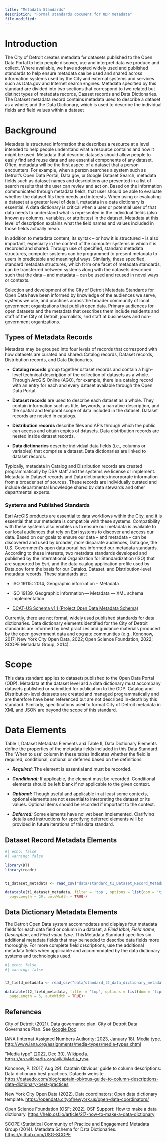 ```yaml
---
title: "Metadata Standards"
description: "Formal standards document for ODP metadata"
file-modified:
---
```


# Introduction

The City of Detroit creates metadata for datasets published to the Open Data Portal to help people discover, use and interpret data we produce and collect. Where available, we have adopted widely used and published standards to help ensure metadata can be used and shared across information systems used by the City and external systems and services such as Data.gov and Internet search engines. Metadata specified by this standard are divided into two sections that correspond to two related but distinct types of metadata records, Dataset records and Data Dictionaries. The Dataset metadata record contains metadata used to describe a dataset as a whole; and the Data Dictionary, which is used to describe the individual fields and field values within a dataset.

# Background

Metadata is structured information that describes a resource at a level intended to help people understand what a resource contains and how it might be used. Metadata that describe datasets should allow people to easily find and reuse data and are essential components of any dataset. Often, metadata will be the first aspect of a dataset that a person encounters. For example, when a person searches a system such as Detroit's Open Data Portal, Data.gov, or Google Dataset Search, metadata fields such as dataset names and descriptions are presented in a list of search results that the user can review and act on. Based on the information communicated through metadata fields, that user should be able to evaluate whether the dataset fits their needs and interests. When using or evaluating a dataset at a greater level of detail, metadata in a data dictionary is essential. A data dictionary is critical when a user or potential user of that data needs to understand what is represented in the individual fields (also known as columns, variables, or attributes) in the dataset. Metadata at this level of description explains what the field names and values included in those fields actually mean.

In addition to metadata content, its syntax -- or how it is structured -- is also important, especially in the context of the computer systems in which it is recorded and shared. Through use of specified, standard metadata structures, computer systems can be programmed to present metadata to users in predictable and meaningful ways. Similarly, these specified, standard metadata structures, which form one facet of metadata standards, can be transferred between systems along with the datasets described such that the data -- and metadata -- can be used and reused in novel ways or contexts.

Selection and development of the City of Detroit Metadata Standards for Open Data have been informed by knowledge of the audiences we serve, systems we use, and practices across the broader community of local government organizations that publish open data. Primary audiences for open datasets and the metadata that describes them include residents and staff of the City of Detroit, journalists, and staff at businesses and non-government organizations.

## Types of Metadata Records

Metadata may be grouped into four levels of records that correspond with how datasets are curated and shared: Catalog records, Dataset records, Distribution records, and Data Dictionaries.

-   **Catalog records** group together dataset records and contain a high-level technical description of the collection of datasets as a whole. Through ArcGIS Online (AGO), for example, there is a catalog record with an entry for each and every dataset available through the Open Data Portal.

<!-- -->

-   **Dataset records** are used to describe each dataset as a whole. They contain information such as title, keywords, a narrative description, and the spatial and temporal scope of data included in the dataset. Dataset records are nested in catalogs.

<!-- -->

-   **Distribution records** describe files and APIs through which the public can access and obtain copies of datasets. Data distribution records are nested inside dataset records.

-   **Data dictionaries** describe individual data fields (i.e., columns or variables) that comprise a dataset. Data dictionaries are linked to dataset records.

Typically, metadata in Catalog and Distribution records are created programmatically by DSA staff and the systems we license or implement. Metadata in Dataset records and Data dictionaries incorporate information from a broader set of sources. These records are individually curated and include departmental knowledge shared by data stewards and other departmental experts.

### Systems and Published Standards

Esri ArcGIS products are essential to data workflows within the City, and it is essential that our metadata is compatible with these systems. Compatibility with these systems also enables us to ensure our metadata is available to our local audiences that rely on Esri systems to discover and access our data. Based on our goals to ensure our data -- and metadata -- can be discovered and used by broader, more disparate audiences, Data.gov, the U.S. Government's open data portal has informed our metadata standards. According to these interests, two metadata standards developed and published by the International Organization for Standardization (ISO) that are supported by Esri, and the data catalog application profile used by Data.gov form the basis for our Catalog, Dataset, and Distribution-level metadata records. These standards are:

-   ISO 19115: 2014, Geographic information -- Metadata

-   ISO 19139, Geographic information --- Metadata --- XML schema implementation

-   [DCAT-US Schema v1.1 (Project Open Data Metadata Schema)](https://resources.data.gov/resources/dcat-us/)

Currently, there are not formal, widely used published standards for data dictionaries. Data dictionary elements identified for the City of Detroit standards are informed by best practices and guidance materials produced by the open government data and cognate communities (e.g., Kononow, 2017; New York City Open Data, 2022; Open Science Foundation, 2022; SCOPE Metadata Group, 2014).

# Scope

This data standard applies to datasets published to the Open Data Portal (ODP). Metadata at the dataset level and a data dictionary must accompany datasets published or submitted for publication to the ODP. Catalog and Distribution-level datasets are created and managed programmatically and are therefore have been referenced but are not described in-depth by this standard. Similarly, specifications used to format City of Detroit metadata in XML and JSON are beyond the scope of this standard.

# Data Elements

Table I, Dataset Metadata Elements and Table II, Data Dictionary Elements define the properties of the metadata fields included in this Data Standard. The 'When to use' column in these tables indicates whether the field is required, conditional, optional or deferred based on the definitions:

-   ***Required***: The element is essential and must be recorded.

-   ***Conditional:*** If applicable, the element must be recorded. Conditional elements should be left blank if not applicable to the given context.

-   ***Optional:*** Though useful and applicable in at least some contexts, optional elements are not essential to interpreting the dataset or its values. Optional items should be recorded if important to the context.

-   ***Deferred:*** Some elements have not yet been implemented. Clarifying details and instructions for specifying deferred elements will be provided in future iterations of this data standard.

## Dataset Record Metadata Elements

```r
#| echo: false
#| warning: false

library(DT)
library(readr)


t1_dataset_metadata <- read_csv("data/standard_t1_Dataset_Record_Metadata_Elements.csv")

datatable(t1_dataset_metadata, filter = 'top', options = list(dom = 'tipr',
  pageLength = 20, autoWidth = TRUE))
```

## Data Dictionary Metadata Elements

The Detroit Open Data system accommodates and displays four metadata fields for each data field or column in a dataset, a *Field label*, *Field name*, *Description*, and *Field value type*. This Metadata Standard specifies six additional metadata fields that may be needed to describe data fields more thoroughly. For more complete field descriptions, use the additional metadata fields when applicable and accommodated by the data dictionary systems and technologies used.

```r
#| echo: false
#| warning: false


t2_field_metadata <- read_csv("data/standard_t2_data_dictionary_metadata_elements.csv")

datatable(t2_field_metadata, filter = 'top', options = list(dom = 'tipr',
  pageLength = 5, autoWidth = TRUE))
```


## References

City of Detroit (2021). Data governance plan. City of Detroit Data Governance Plan. See [Google Doc](https://docs.google.com/document/d/1o6WdvrVDN2Rpw4Ke9pM95T9iRaOWKUnynu0WJv7OTp0/)

IANA (Internat Assigned Numbers Authority; 2023, January 18). Media type. <http://www.iana.org/assignments/media-types/media-types.xhtml>

\"Media type\" (2022, Dec 30). Wikipedia. <https://en.wikipedia.org/wiki/Media_type>

Kononow, P. (2017, Aug 29). Captain Obvious\' guide to column descriptions: Data dictionary best practices. Dataedo website. <https://dataedo.com/blog/captain-obivous-guide-to-column-descriptions-data-dictionary-best-practices>

New York City Open Data (2022). Data coordinators: Open data dictionary template. <https://opendata.cityofnewyork.us/open-data-coordinators/>

Open Science Foundation (OSF; 2022). OSF Support: How to make a data dictionary. <https://help.osf.io/article/217-how-to-make-a-data-dictionary>

SCOPE (Statistical Community of Practice and Engagement) Metadata Group (2014). Metadata Schema for Data Dictionaries. <https://github.com/USG-SCOPE>
